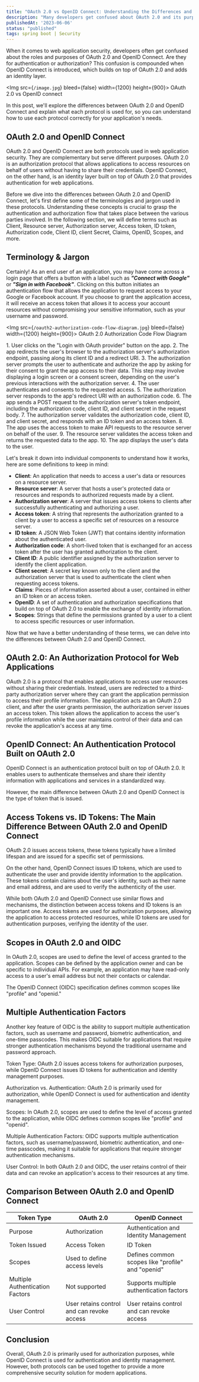 ```yaml
---
title: "OAuth 2.0 vs OpenID Connect: Understanding the Differences and Use Cases"
description: "Many developers get confused about OAuth 2.0 and its purpose in web application security. Is it for authentication or authorization? The confusion is compounded when OpenID Connect is introduced, which builds on top of OAuth 2.0 and adds an identity layer."
publishedAt: '2023-06-06'
status: "published"
tags: spring boot | Security
---
```


When it comes to web application security, developers often get confused about the roles 
and purposes of OAuth 2.0 and OpenID Connect. Are they for authentication or authorization? 
This confusion is compounded when OpenID Connect is introduced, which builds on top of OAuth 2.0 
and adds an identity layer.

<Img src={`/image.jpg`} bleed={false} width={1200} height={900}>
  OAuth 2.0 vs OpenID connect
</Img>

In this post, we'll explore the differences between OAuth 2.0 and 
OpenID Connect and explain what each protocol is used for, so you can understand how to use each 
protocol correctly for your application's needs.

## OAuth 2.0 and OpenID Connect

OAuth 2.0 and OpenID Connect are both protocols used in web application security. 
They are complementary but serve different purposes. OAuth 2.0 is an authorization 
protocol that allows applications to access resources on behalf of users without 
having to share their credentials. OpenID Connect, on the other hand, is an identity 
layer built on top of OAuth 2.0 that provides authentication for web applications.

Before we dive into the differences between OAuth 2.0 and OpenID Connect, let's first define some of the 
terminologies and jargon used in these protocols. Understanding these concepts is crucial to grasp the 
authentication and authorization flow that takes place between the various parties involved. In the following 
section, we will define terms such as Client, Resource server, Authorization server, Access token, ID token, 
Authorization code, Client ID, client Secret, Claims, OpenID, Scopes, and more.

## Terminology & Jargon

Certainly! As an end user of an application, you may have come across a login page that offers a 
button with a label such as ***"Connect with Google"*** or ***"Sign in with Facebook"***. 
Clicking on this button initiates an authentication flow that allows the application to 
request access to your Google or Facebook account. If you choose to grant the application access, 
it will receive an access token that allows it to access your account resources without 
compromising your sensitive information, such as your username and password.


<Img src={`/oauth2-authorization-code-flow-diagram.jpg`} bleed={false} width={1200} height={900}>
   OAuth 2.0 Authorization Code Flow Diagram
</Img>

<Notice> 
1. User clicks on the "Login with OAuth provider" button on the app.
2. The app redirects the user's browser to the authorization server's authorization endpoint, passing along its client ID and a redirect URI.
3. The authorization server prompts the user to authenticate and authorize the app by asking for their consent to grant the app access to their data. This step may involve displaying a login screen or a consent screen, depending on the user's previous interactions with the authorization server.
4. The user authenticates and consents to the requested access.
5. The authorization server responds to the app's redirect URI with an authorization code.
6. The app sends a POST request to the authorization server's token endpoint, including the authorization code, client ID, and client secret in the request body.
7. The authorization server validates the authorization code, client ID, and client secret, and responds with an ID token and an access token.
8. The app uses the access token to make API requests to the resource server on behalf of the user.
9. The resource server validates the access token and returns the requested data to the app.
10. The app displays the user's data to the user.
</Notice>

Let's break it down into individual components to understand how it works, here are some 
definitions to keep in mind:

- **Client**: An application that needs to access a user's data or resources on a resource server.
- **Resource server**: A server that hosts a user's protected data or resources and responds to authorized requests made by a client.
- **Authorization server**: A server that issues access tokens to clients after successfully authenticating and authorizing a user.
- **Access token**: A string that represents the authorization granted to a client by a user to access a specific set of resources on a resource server.
- **ID token**: A JSON Web Token (JWT) that contains identity information about the authenticated user.
- **Authorization code**: A short-lived token that is exchanged for an access token after the user has granted authorization to the client.
- **Client ID**: A public identifier assigned by the authorization server to identify the client application.
- **Client secret**: A secret key known only to the client and the authorization server that is used to authenticate the client when requesting access tokens.
- **Claims**: Pieces of information asserted about a user, contained in either an ID token or an access token.
- **OpenID**: A set of authentication and authorization specifications that build on top of OAuth 2.0 to enable the exchange of identity information.
- **Scopes**: Strings that define the permissions granted by a user to a client to access specific resources or user information.

Now that we have a better understanding of these terms, we can delve into the differences between 
OAuth 2.0 and OpenID Connect.

## OAuth 2.0: An Authorization Protocol for Web Applications

OAuth 2.0 is a protocol that enables applications to access user resources 
without sharing their credentials. Instead, users are redirected to a third-party authorization 
server where they can grant the application permission to access their profile information. 
The application acts as an OAuth 2.0 client, and after the user grants permission, 
the authorization server issues an access token. This token allows the application to access 
the user's profile information while the user maintains control of their data and can revoke 
the application's access at any time.

## OpenID Connect: An Authentication Protocol Built on OAuth 2.0

OpenID Connect is an authentication protocol built on top of OAuth 2.0. It enables users 
to authenticate themselves and share their identity information with applications and 
services in a standardized way.

However, the main difference between OAuth 2.0 and OpenID Connect is the type of token that is issued. 

## Access Tokens vs. ID Tokens: The Main Difference Between OAuth 2.0 and OpenID Connect

OAuth 2.0 issues access tokens, these tokens typically have a limited lifespan and are issued 
for a specific set of permissions.

On the other hand, OpenID Connect issues ID tokens, which are used to authenticate the user and 
provide identity information to the application. These tokens contain claims about the user's identity, 
such as their name and email address, and are used to verify the authenticity of the user.

While both OAuth 2.0 and OpenID Connect use similar flows and mechanisms, the distinction between 
access tokens and ID tokens is an important one. Access tokens are used for authorization purposes, 
allowing the application to access protected resources, while ID tokens are used for authentication purposes, 
verifying the identity of the user.

## Scopes in OAuth 2.0 and OIDC

In OAuth 2.0, scopes are used to define the level of access granted to the application. 
Scopes can be defined by the application owner and can be specific to individual APIs. For example, 
an application may have read-only access to a user's email address but not their contacts or calendar.

The OpenID Connect (OIDC) specification defines common scopes like "profile" and "openid."

## Multiple Authentication Factors

Another key feature of OIDC is the ability to support multiple authentication factors, 
such as username and password, biometric authentication, and one-time passcodes. 
This makes OIDC suitable for applications that require stronger authentication mechanisms beyond 
the traditional username and password approach.

Token Type: OAuth 2.0 issues access tokens for authorization purposes, while OpenID Connect 
issues ID tokens for authentication and identity management purposes.

Authorization vs. Authentication: OAuth 2.0 is primarily used for authorization, while OpenID Connect 
is used for authentication and identity management.

Scopes: In OAuth 2.0, scopes are used to define the level of access granted to the application, while OIDC 
defines common scopes like "profile" and "openid".

Multiple Authentication Factors: OIDC supports multiple authentication factors, such as username/password, 
biometric authentication, and one-time passcodes, making it suitable for applications that require stronger 
authentication mechanisms.

User Control: In both OAuth 2.0 and OIDC, the user retains control of their data and can revoke 
an application's access to their resources at any time.

## Comparison Between OAuth 2.0 and OpenID Connect

| Token Type | OAuth 2.0 | OpenID Connect |
|------------|-----------|----------------|
| Purpose    | Authorization | Authentication and Identity Management |
| Token Issued | Access Token | ID Token |
| Scopes | Used to define access levels | Defines common scopes like "profile" and "openid" |
| Multiple Authentication Factors | Not supported | Supports multiple authentication factors |
| User Control | User retains control and can revoke access | User retains control and can revoke access |

## Conclusion

Overall, OAuth 2.0 is primarily used for authorization purposes, while OpenID Connect is 
used for authentication and identity management. However, both protocols can be used together 
to provide a more comprehensive security solution for modern applications.